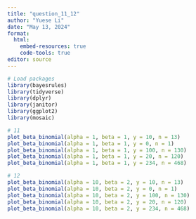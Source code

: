 ```yaml
---
title: "question_11_12"
author: "Yuese Li"
date: "May 13, 2024"
format: 
  html: 
    embed-resources: true
    code-tools: true
editor: source
---
```


```r
# Load packages
library(bayesrules)
library(tidyverse)
library(dplyr)
library(janitor)
library(ggplot2)
library(mosaic)
```


```r
# 11
plot_beta_binomial(alpha = 1, beta = 1, y = 10, n = 13)
plot_beta_binomial(alpha = 1, beta = 1, y = 0, n = 1)
plot_beta_binomial(alpha = 1, beta = 1, y = 100, n = 130)
plot_beta_binomial(alpha = 1, beta = 1, y = 20, n = 120)
plot_beta_binomial(alpha = 1, beta = 1, y = 234, n = 468)
```

```r
# 12
plot_beta_binomial(alpha = 10, beta = 2, y = 10, n = 13)
plot_beta_binomial(alpha = 10, beta = 2, y = 0, n = 1)
plot_beta_binomial(alpha = 10, beta = 2, y = 100, n = 130)
plot_beta_binomial(alpha = 10, beta = 2, y = 20, n = 120)
plot_beta_binomial(alpha = 10, beta = 2, y = 234, n = 468)
```